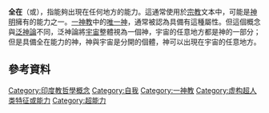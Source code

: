 {{unreferenced|time=2017-06-03T13:14:43+00:00}}
{{expand English|time=2018-04-23}}

'''全在'''（{{lang-en|Omnipresence}}或{{lang|en|Ubiquity}}），指能夠出現在任何地方的能力。這通常使用於[[宗教|宗教]]文本中，可能是[[神明|神明]]擁有的能力之一。[[一神教|一神教]]中的[[神_(一神教)|唯一神]]，通常被認為具備有這種屬性。但這個概念與[[泛神论|泛神論]]不同，泛神論將[[宇宙|宇宙]]整體視為一個神，宇宙的任意地方都是神的一部分；但是具備全在能力的神，神與宇宙是分開的個體，神可以出現在宇宙的任意地方。

== 參考資料 ==
{{reflist}}

[[Category:印度教哲學概念|Category:印度教哲學概念]]
[[Category:自我|Category:自我]]
[[Category:一神教|Category:一神教]]
[[Category:虚构超人类特征或能力|Category:虚构超人类特征或能力]]
[[Category:超能力|Category:超能力]]